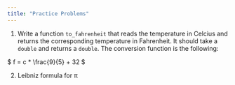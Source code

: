 ```yaml
---
title: "Practice Problems"
---
```


1. Write a function `to_fahrenheit` that reads the temperature in Celcius and returns the corresponding temperature in Fahrenheit.
It should take a `double` and returns a `double`. The conversion function is the following:

$
f = c * \frac{9}{5} + 32
$

2. Leibniz formula for π
